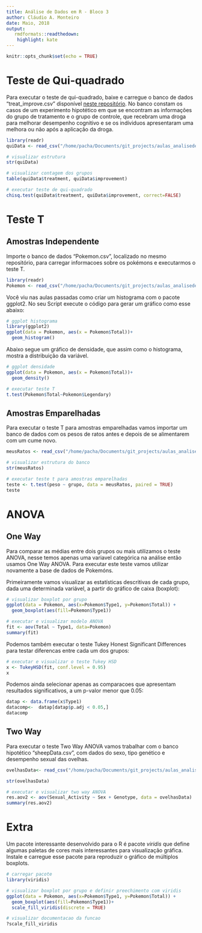 ```yaml
---
title: Análise de Dados em R - Bloco 3
author: Cláudio A. Monteiro
date: Maio, 2018
output:
   rmdformats::readthedown:
    highlight: kate
---
```


```r
knitr::opts_chunk$set(echo = TRUE)
```

# Teste de Qui-quadrado

Para executar o teste de qui-quadrado, baixe e carregue o banco de dados "treat_improve.csv" disponível [neste repositório](https://github.com/claudioalvesmonteiro/aulas_analisededados/tree/master/aulas_particulares/dados). No banco constam os casos de um experimento hipotético em que se encontram as informações do grupo de tratamento e o grupo de controle, que recebram uma droga para melhorar desempenho cognitivo e se os indíviduos apresentaram uma melhora ou não após a aplicação da droga.

```r
library(readr)
quiData <- read_csv("/home/pacha/Documents/git_projects/aulas_analisededados/aulas_particulares/dados/treat_improve.csv")
```

```r
# visualizar estrutura
str(quiData)

# visualizar contagem dos grupos
table(quiData$treatment, quiData$improvement)
```
```r
# executar teste de qui-quadrado
chisq.test(quiData$treatment, quiData$improvement, correct=FALSE)
```

# Teste T 

## Amostras Independente

Importe o banco de dados "Pokemon.csv", localizado no mesmo repositório, para carregar informacoes sobre os pokémons e executarmos o teste T.

```r
library(readr)
Pokemon <- read_csv("/home/pacha/Documents/git_projects/aulas_analisededados/aulas_particulares/dados/Pokemon.csv")
```

Você viu nas aulas passadas como criar um histograma com o pacote ggplot2. No seu Script execute o código para gerar um gráfico como esse abaixo:

```r
# ggplot histograma
library(ggplot2)
ggplot(data = Pokemon, aes(x = Pokemon$Total))+
  geom_histogram()
```

Abaixo segue um gráfico de densidade, que assim como o histograma, mostra a distribuição da variável.

```r
# ggplot densidade
ggplot(data = Pokemon, aes(x = Pokemon$Total))+
  geom_density()
```

```r
# executar teste T
t.test(Pokemon$Total~Pokemon$Legendary)
```

## Amostras Emparelhadas

Para executar o teste T para amostras emparelhadas vamos importar um banco de dados com os pesos de ratos antes e depois de se alimentarem com um cume novo.

```r
meusRatos <- read_csv("/home/pacha/Documents/git_projects/aulas_analisededados/aulas_particulares/dados/ratosData.csv")
```

```r
# visualizar estrutura do banco
str(meusRatos)
```

```r
# executar teste t para amostras emparelhadas
teste <- t.test(peso ~ grupo, data = meusRatos, paired = TRUE)
teste
```

# ANOVA

## One Way

Para comparar as médias entre dois grupos ou mais utilizamos o teste ANOVA, nesse temos apenas uma variavel categórica na análise então usamos One Way ANOVA. Para executar este teste vamos utilizar novamente a base de dados de Pokemóns.

Primeiramente vamos visualizar as estatísticas descritivas de cada grupo, dada uma determinada variável, a partir do gráfico de caixa (boxplot):

```r
# visualizar boxplot por grupo
ggplot(data = Pokemon, aes(x=Pokemon$Type1, y=Pokemon$Total)) +
  geom_boxplot(aes(fill=Pokemon$Type1))
```

```r
# executar e visualizar modelo ANOVA
fit <- aov(Total ~ Type1, data=Pokemon) 
summary(fit)
```

Podemos também executar o teste Tukey Honest Significant Differences para testar diferencas entre cada um dos grupos:

```r
# executar e visualizar o teste Tukey HSD
x <- TukeyHSD(fit, conf.level = 0.95)
x
```

Podemos ainda selecionar apenas as comparacoes que apresentam resultados significativos, a um p-valor menor que 0.05:

```r
datap <- data.frame(x$Type1)
datacomp<-  datap[datap$p.adj < 0.05,]
datacomp
```

## Two Way

Para executar o teste Two Way ANOVA vamos trabalhar com o banco hipotético "sheepData.csv", com dados do sexo, tipo genético e desempenho sexual das ovelhas.

```r
ovelhasData<- read_csv("/home/pacha/Documents/git_projects/aulas_analisededados/aulas_particulares/dados/sheepData.csv")
```

```r
str(ovelhasData)
```

```r
# executar e visualizar two way ANOVA
res.aov2 <- aov(Sexual_Activity ~ Sex + Genotype, data = ovelhasData)
summary(res.aov2)
```

# Extra

Um pacote interessante desenvolvido para o R é pacote *viridis* que define algumas paletas de cores mais interessantes para visualização gráfica. Instale e carregue esse pacote para reproduzir o gráfico de múltiplos boxplots.

```r
# carregar pacote
library(viridis)

# visualizar boxplot por grupo e definir preechimento com viridis
ggplot(data = Pokemon, aes(x=Pokemon$Type1, y=Pokemon$Total)) +
  geom_boxplot(aes(fill=Pokemon$Type1))+
  scale_fill_viridis(discrete = TRUE)

# visualizar documentacao da funcao
?scale_fill_viridis
```




